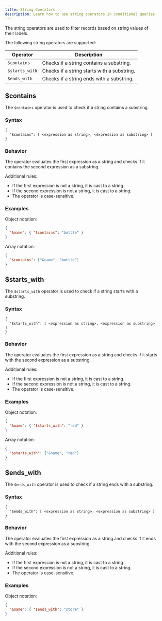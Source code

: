 ```yaml
---
title: String Operators
description: Learn how to use string operators in conditional queries.
---
```


The string operators are used to filter records based on string values of their labels.

The following string operators are supported:

| Operator       | Description                                 |
| -------------- | ------------------------------------------- |
| `$contains`    | Checks if a string contains a substring.    |
| `$starts_with` | Checks if a string starts with a substring. |
| `$ends_with`   | Checks if a string ends with a substring.   |

## $contains

The `$contains` operator is used to check if a string contains a substring.

### Syntax

```
{
  "$contains": [ <expression as string>, <expression as substring> ]
}
```

### Behavior

The operator evaluates the first expression as a string and checks if it contains the second expression as a substring.

Additional rules:

- If the first expression is not a string, it is cast to a string.
- If the second expression is not a string, it is cast to a string.
- The operator is case-sensitive.

### Examples

Object notation:

```json
{
  "&name": { "$contains": "bottle" }
}
```

Array notation:

```json
{
  "$contains": ["&name", "bottle"]
}
```

## $starts_with

The `$starts_with` operator is used to check if a string starts with a substring.

### Syntax

```
{
  "$starts_with": [ <expression as string>, <expression as substring> ]
}
```

### Behavior

The operator evaluates the first expression as a string and checks if it starts with the second expression as a substring.

Additional rules:

- If the first expression is not a string, it is cast to a string.
- If the second expression is not a string, it is cast to a string.
- The operator is case-sensitive.

### Examples

Object notation:

```json
{
  "&name": { "$starts_with": "red" }
}
```

Array notation:

```json
{
  "$starts_with": ["&name", "red"]
}
```

## $ends_with

The `$ends_with` operator is used to check if a string ends with a substring.

### Syntax

```
{
  "$ends_with": [ <expression as string>, <expression as substring> ]
}
```

### Behavior

The operator evaluates the first expression as a string and checks if it ends with the second expression as a substring.

Additional rules:

- If the first expression is not a string, it is cast to a string.
- If the second expression is not a string, it is cast to a string.
- The operator is case-sensitive.

### Examples

Object notation:

```json
{
  "&name": { "$ends_with": "store" }
}
```
